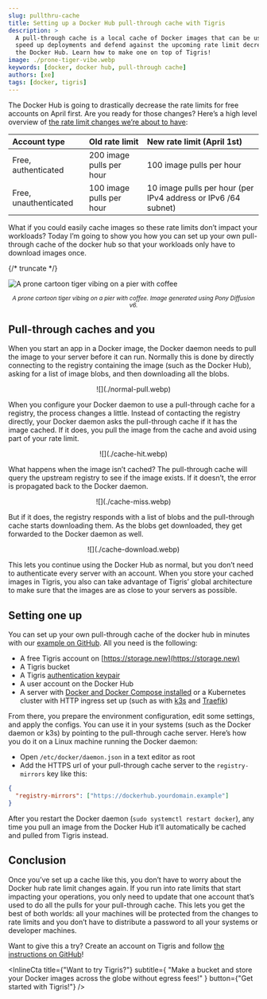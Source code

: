 ```yaml
---
slug: pullthru-cache
title: Setting up a Docker Hub pull-through cache with Tigris
description: >
  A pull-through cache is a local cache of Docker images that can be used to
  speed up deployments and defend against the upcoming rate limit decreases for
  the Docker Hub. Learn how to make one on top of Tigris!
image: ./prone-tiger-vibe.webp
keywords: [docker, docker hub, pull-through cache]
authors: [xe]
tags: [docker, tigris]
---
```



The Docker Hub is going to drastically decrease the rate limits for free
accounts on April first. Are you ready for those changes? Here’s a high level
overview of
[the rate limit changes we’re about to have](https://docs.docker.com/docker-hub/usage/):

| Account type          | Old rate limit           | New rate limit (April 1st)                                    |
| :-------------------- | :----------------------- | :------------------------------------------------------------ |
| Free, authenticated   | 200 image pulls per hour | 100 image pulls per hour                                      |
| Free, unauthenticated | 100 image pulls per hour | 10 image pulls per hour (per IPv4 address or IPv6 /64 subnet) |

What if you could easily cache images so these rate limits don’t impact your
workloads? Today I’m going to show you how you can set up your own pull-through
cache of the docker hub so that your workloads only have to download images
once.

{/* truncate */}

![A prone cartoon tiger vibing on a pier with coffee](./prone-tiger-vibe.webp)

<center>
  <small>
    <em>
      A prone cartoon tiger vibing on a pier with coffee. Image generated using
      Pony Diffusion v6.
    </em>
  </small>
</center>

## Pull-through caches and you

When you start an app in a Docker image, the Docker daemon needs to pull the
image to your server before it can run. Normally this is done by directly
connecting to the registry containing the image (such as the Docker Hub), asking
for a list of image blobs, and then downloading all the blobs.

<div
  style={{
    marginLeft: "auto",
    marginRight: "auto",
    marginTop: "0.25rem",
    marginBottom: "0.25rem",
    backgroundColor: "white",
    paddingTop: "0.5rem",
    paddingBottom: "0.5rem",
    borderRadius: "0.5rem",
  }}
>
  <center>![](./normal-pull.webp)</center>
</div>

When you configure your Docker daemon to use a pull-through cache for a
registry, the process changes a little. Instead of contacting the registry
directly, your Docker daemon asks the pull-through cache if it has the image
cached. If it does, you pull the image from the cache and avoid using part of
your rate limit.

<div
  style={{
    marginLeft: "auto",
    marginRight: "auto",
    marginTop: "0.25rem",
    marginBottom: "0.25rem",
    backgroundColor: "white",
    paddingTop: "0.5rem",
    paddingBottom: "0.5rem",
    borderRadius: "0.5rem",
  }}
>
  <center>![](./cache-hit.webp)</center>
</div>

What happens when the image isn’t cached? The pull-through cache will query the
upstream registry to see if the image exists. If it doesn’t, the error is
propagated back to the Docker daemon.

<div
  style={{
    marginLeft: "auto",
    marginRight: "auto",
    marginTop: "0.25rem",
    marginBottom: "0.25rem",
    backgroundColor: "white",
    paddingTop: "0.5rem",
    paddingBottom: "0.5rem",
    borderRadius: "0.5rem",
  }}
>
  <center>![](./cache-miss.webp)</center>
</div>

But if it does, the registry responds with a list of blobs and the pull-through
cache starts downloading them. As the blobs get downloaded, they get forwarded
to the Docker daemon as well.

<div
  style={{
    marginLeft: "auto",
    marginRight: "auto",
    marginTop: "0.25rem",
    marginBottom: "0.25rem",
    backgroundColor: "white",
    paddingTop: "0.5rem",
    paddingBottom: "0.5rem",
    borderRadius: "0.5rem",
  }}
>
  <center>![](./cache-download.webp)</center>
</div>

This lets you continue using the Docker Hub as normal, but you don’t need to
authenticate every server with an account. When you store your cached images in
Tigris, you also can take advantage of Tigris’ global architecture to make sure
that the images are as close to your servers as possible.

## Setting one up

You can set up your own pull-through cache of the docker hub in minutes with our
[example on GitHub](https://github.com/tigrisdata-community/pull-thru-docker-hub).
All you need is the following:

- A free Tigris account on [https://storage.new](https://storage.new)
- A Tigris bucket
- A Tigris [authentication keypair](https://console.tigris.dev/createaccesskey)
- A user account on the Docker Hub
- A server with
  [Docker and Docker Compose installed](https://docs.docker.com/engine/install/ubuntu/)
  or a Kubernetes cluster with HTTP ingress set up (such as with
  [k3s](https://k3s.io) and
  [Traefik](https://docs.k3s.io/networking/networking-services#traefik-ingress-controller))

From there, you prepare the environment configuration, edit some settings, and
apply the configs. You can use it in your systems (such as the Docker daemon or
k3s) by pointing to the pull-through cache server. Here’s how you do it on a
Linux machine running the Docker daemon:

- Open `/etc/docker/daemon.json` in a text editor as root
- Add the HTTPS url of your pull-through cache server to the `registry-mirrors`
  key like this:

```json
{
  "registry-mirrors": ["https://dockerhub.yourdomain.example"]
}
```

After you restart the Docker daemon (`sudo systemctl restart docker`), any time
you pull an image from the Docker Hub it’ll automatically be cached and pulled
from Tigris instead.

## Conclusion

Once you’ve set up a cache like this, you don’t have to worry about the Docker
hub rate limit changes again. If you run into rate limits that start impacting
your operations, you only need to update that one account that’s used to do all
the pulls for your pull-through cache. This lets you get the best of both
worlds: all your machines will be protected from the changes to rate limits and
you don’t have to distribute a password to all your systems or developer
machines.

Want to give this a try? Create an account on Tigris and follow
[the instructions on GitHub](https://github.com/tigrisdata-community/pull-thru-docker-hub)!

<InlineCta
  title={"Want to try Tigris?"}
  subtitle={
    "Make a bucket and store your Docker images across the globe without egress fees!"
  }
  button={"Get started with Tigris!"}
/>
